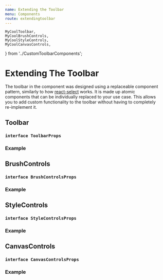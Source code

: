 ```yaml
---
name: Extending the Toolbar
menu: Components
route: extendingtoolbar
---
```


	MyCoolToolbar,
	MyCoolBrushControls,
	MyCoolStyleControls,
	MyCoolCanvasControls,
} from '../CustomToolbarComponents';


# Extending The Toolbar

The toolbar in the component was designed using a replaceable component pattern, similarly to how [react-select](https://react-select.com/home) works. It is made up atomic components that can be individually replaced to your use case. This allows you to add custom functionality to the toolbar without having to completely re-implement it.

## Toolbar

### `interface ToolbarProps`

<InterfaceDocumentation interfaceMetadata={ToolbarProps} />

### Example

<Playground>
	<SuperCanvas
		width={400}
		height={400}
		availableBrushes={[
			new CircleBrush(),
		]}
		activeBackgroundElement={new GridBackground(15)}
		toolbarComponents={{
			Toolbar: MyCoolToolbar
		}}
	/>
</Playground>

## BrushControls

### `interface BrushControlsProps`

<InterfaceDocumentation interfaceMetadata={BrushControlsProps} />

### Example

<Playground>
	<SuperCanvas
		width={400}
		height={400}
		availableBrushes={[
			new CircleBrush(),
		]}
		activeBackgroundElement={new GridBackground(15)}
		toolbarComponents={{
			BrushControls: MyCoolBrushControls,
		}}
	/>
</Playground>

## StyleControls

### `interface StyleControlsProps`

<InterfaceDocumentation interfaceMetadata={StyleControlsProps} />

### Example

<Playground>
	<SuperCanvas
		width={400}
		height={400}
		availableBrushes={[
			new CircleBrush(),
		]}
		activeBackgroundElement={new GridBackground(15)}
		toolbarComponents={{
			StyleControls: MyCoolStyleControls,
		}}
	/>
</Playground>

## CanvasControls

### `interface CanvasControlsProps`

<InterfaceDocumentation interfaceMetadata={CanvasControlsProps} />

### Example

<Playground>
	<SuperCanvas
		width={400}
		height={400}
		availableBrushes={[
			new CircleBrush(),
		]}
		activeBackgroundElement={new GridBackground(15)}
		toolbarComponents={{
			CanvasControls: MyCoolCanvasControls,
		}}
	/>
</Playground>

